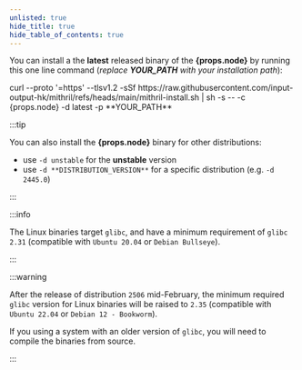 ```yaml
---
unlisted: true
hide_title: true
hide_table_of_contents: true
---
```



You can install a the **latest** released binary of the **{props.node}** by running this one line command (_replace **YOUR_PATH** with your installation path_):

<CodeBlock language="bash">
  curl --proto '=https' --tlsv1.2 -sSf
  https://raw.githubusercontent.com/input-output-hk/mithril/refs/heads/main/mithril-install.sh
  | sh -s -- -c {props.node} -d latest -p **YOUR_PATH**
</CodeBlock>

:::tip

You can also install the **{props.node}** binary for other distributions:

- use `-d unstable` for the **unstable** version
- use `-d **DISTRIBUTION_VERSION**` for a specific distribution (e.g. `-d 2445.0`)

:::

:::info

The Linux binaries target `glibc`, and have a minimum requirement of `glibc 2.31` (compatible with `Ubuntu 20.04`
or `Debian Bullseye`).

:::

:::warning

After the release of distribution `2506` mid-February, the minimum required `glibc` version for Linux binaries
will be raised to `2.35` (compatible with `Ubuntu 22.04` or `Debian 12 - Bookworm`).

If you using a system with an older version of `glibc`, you will need to compile the binaries from source.

:::
